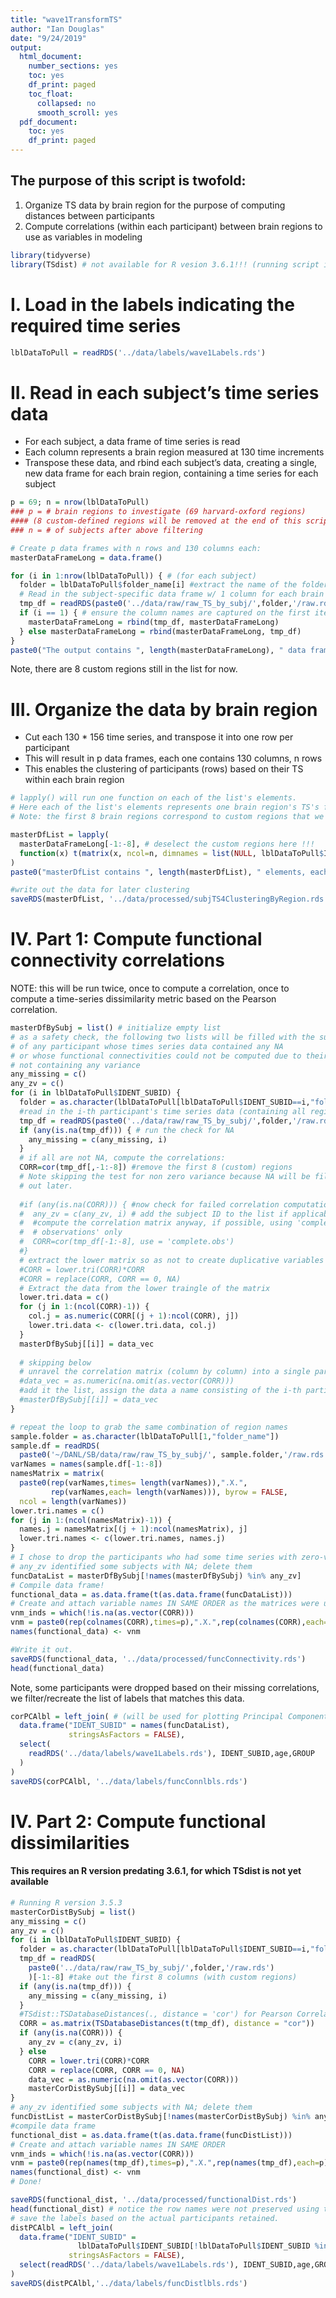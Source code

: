 ```yaml
---
title: "wave1TransformTS"
author: "Ian Douglas"
date: "9/24/2019"
output:
  html_document:
    number_sections: yes
    toc: yes
    df_print: paged
    toc_float:
      collapsed: no
      smooth_scroll: yes
  pdf_document:
    toc: yes
    df_print: paged
---
```

## The purpose of this script is twofold:
1. Organize TS data by brain region for the purpose of computing distances between participants
2. Compute correlations (within each participant) between brain regions to use as variables in modeling 
```r
library(tidyverse)
library(TSdist) # not available for R vesion 3.6.1!!! (running script in 3.5.3)
```
# I. Load in the labels indicating the required time series
```r
lblDataToPull = readRDS('../data/labels/wave1Labels.rds')
```

# II. Read in each subject's time series data
* For each subject, a data frame of time series is read
* Each column represents a brain region measured at 130 time increments
* Transpose these data, and rbind each subject's data, creating a single, new data frame for each brain region, containing a time series for each subject
```r
p = 69; n = nrow(lblDataToPull)
### p = # brain regions to investigate (69 harvard-oxford regions)
#### (8 custom-defined regions will be removed at the end of this script)
### n = # of subjects after above filtering

# Create p data frames with n rows and 130 columns each:
masterDataFrameLong = data.frame()

for (i in 1:nrow(lblDataToPull)) { # (for each subject)
  folder = lblDataToPull$folder_name[i] #extract the name of the folder containing their TS
  # Read in the subject-specific data frame w/ 1 column for each brain region's TS:
  tmp_df = readRDS(paste0('../data/raw/raw_TS_by_subj/',folder,'/raw.rds'))
  if (i == 1) { # ensure the column names are captured on the first iteration...
    masterDataFrameLong = rbind(tmp_df, masterDataFrameLong)
  } else masterDataFrameLong = rbind(masterDataFrameLong, tmp_df)
}
paste0("The output contains ", length(masterDataFrameLong), " data frames, one for each brain region, containing a 130-timepoint-long time series for the ", n, " participants")
```
Note, there are 8 custom regions still in the list for now.

# III. Organize the data by brain region
* Cut each 130 * 156 time series, and transpose it into one row per participant
* This will result in p data frames, each one contains 130 columns, n rows
* This enables the clustering of participants (rows) based on their TS within each brain region
```r
# lapply() will run one function on each of the list's elements.
# Here each of the list's elements represents one brain region's TS's for all subjects
# Note: the first 8 brain regions correspond to custom regions that we will omit now

masterDfList = lapply( 
  masterDataFrameLong[-1:-8], # deselect the custom regions here !!!
  function(x) t(matrix(x, ncol=n, dimnames = list(NULL, lblDataToPull$IDENT_SUBID)))
)
paste0("masterDfList contains ", length(masterDfList), " elements, each with ", nrow(masterDfList[[1]])," rows and ", ncol(masterDfList[[1]]), " columns.")
```
```r
#write out the data for later clustering
saveRDS(masterDfList, '../data/processed/subjTS4ClusteringByRegion.rds')
```

# IV. Part 1: Compute functional connectivity correlations
NOTE: this will be run twice, once to compute a correlation, once to compute a time-series dissimilarity metric based on the Pearson correlation.
```r
masterDfBySubj = list() # initialize empty list
# as a safety check, the following two lists will be filled with the subject ID 
# of any participant whose times series data contained any NA
# or whose functional connectivities could not be computed due to their time series
# not containing any variance
any_missing = c()
any_zv = c()
for (i in lblDataToPull$IDENT_SUBID) {
  folder = as.character(lblDataToPull[lblDataToPull$IDENT_SUBID==i,"folder_name"])
  #read in the i-th participant's time series data (containing all regions)
  tmp_df = readRDS(paste0('../data/raw/raw_TS_by_subj/',folder,'/raw.rds'))
  if (any(is.na(tmp_df))) { # run the check for NA
    any_missing = c(any_missing, i)
  }
  # if all are not NA, compute the correlations:
  CORR=cor(tmp_df[,-1:-8]) #remove the first 8 (custom) regions
  # Note skipping the test for non zero variance because NA will be filtered
  # out later.
  
  #if (any(is.na(CORR))) { #now check for failed correlation computations
  #  any_zv = c(any_zv, i) # add the subject ID to the list if applicable
  #  #compute the correlation matrix anyway, if possible, using 'complete
  #  # observations' only
  #  CORR=cor(tmp_df[-1:-8], use = 'complete.obs')
  #}
  # extract the lower matrix so as not to create duplicative variables
  #CORR = lower.tri(CORR)*CORR
  #CORR = replace(CORR, CORR == 0, NA)
  # Extract the data from the lower traingle of the matrix
  lower.tri.data = c()
  for (j in 1:(ncol(CORR)-1)) {
    col.j = as.numeric(CORR[(j + 1):ncol(CORR), j])
    lower.tri.data <- c(lower.tri.data, col.j)
  }
  masterDfBySubj[[i]] = data_vec
  
  # skipping below
  # unravel the correlation matrix (column by column) into a single participant's row
  #data_vec = as.numeric(na.omit(as.vector(CORR)))
  #add it the list, assign the data a name consisting of the i-th participant's subject ID.
  #masterDfBySubj[[i]] = data_vec
}

# repeat the loop to grab the same combination of region names
sample.folder = as.character(lblDataToPull[1,"folder_name"])
sample.df = readRDS(
  paste0('~/DANL/SB/data/raw/raw_TS_by_subj/', sample.folder,'/raw.rds'))
varNames = names(sample.df[-1:-8])
namesMatrix = matrix(
  paste0(rep(varNames,times= length(varNames)),".X.",
         rep(varNames,each= length(varNames))), byrow = FALSE,
  ncol = length(varNames))
lower.tri.names = c()
for (j in 1:(ncol(namesMatrix)-1)) {
  names.j = namesMatrix[(j + 1):ncol(namesMatrix), j]
  lower.tri.names <- c(lower.tri.names, names.j)
}
# I chose to drop the participants who had some time series with zero-variance:
# any_zv identified some subjects with NA; delete them
funcDataList = masterDfBySubj[!names(masterDfBySubj) %in% any_zv]
# Compile data frame!
functional_data = as.data.frame(t(as.data.frame(funcDataList)))
# Create and attach variable names IN SAME ORDER as the matrices were unraveled.
vnm_inds = which(!is.na(as.vector(CORR)))
vnm = paste0(rep(colnames(CORR),times=p),".X.",rep(colnames(CORR),each=p))[vnm_inds]
names(functional_data) <- vnm

#Write it out.
saveRDS(functional_data, '../data/processed/funcConnectivity.rds')
head(functional_data)
```
Note, some participants were dropped based on their missing correlations, we filter/recreate the list of labels that matches this data.
```r
corPCAlbl = left_join( # (will be used for plotting Principal Components later)
  data.frame("IDENT_SUBID" = names(funcDataList),
             stringsAsFactors = FALSE),
  select(
    readRDS('../data/labels/wave1Labels.rds'), IDENT_SUBID,age,GROUP
  )
)
saveRDS(corPCAlbl, '../data/labels/funcConnlbls.rds')
```

# IV. Part 2: Compute functional dissimilarities
#### This requires an R version predating 3.6.1, for which TSdist is not yet available
```r
# Running R version 3.5.3
masterCorDistBySubj = list()
any_missing = c()
any_zv = c()
for (i in lblDataToPull$IDENT_SUBID) {
  folder = as.character(lblDataToPull[lblDataToPull$IDENT_SUBID==i,"folder_name"])
  tmp_df = readRDS(
    paste0('../data/raw/raw_TS_by_subj/',folder,'/raw.rds')
    )[-1:-8] #take out the first 8 columns (with custom regions)
  if (any(is.na(tmp_df))) {
    any_missing = c(any_missing, i)
  }
  #TSdist::TSDatabaseDistances(., distance = 'cor') for Pearson Correlation-based dissim.
  CORR = as.matrix(TSDatabaseDistances(t(tmp_df), distance = "cor"))
  if (any(is.na(CORR))) {
    any_zv = c(any_zv, i)
  } else
    CORR = lower.tri(CORR)*CORR
    CORR = replace(CORR, CORR == 0, NA)
    data_vec = as.numeric(na.omit(as.vector(CORR)))
    masterCorDistBySubj[[i]] = data_vec
}
# any_zv identified some subjects with NA; delete them
funcDistList = masterCorDistBySubj[!names(masterCorDistBySubj) %in% any_zv]
#compile data frame
functional_dist = as.data.frame(t(as.data.frame(funcDistList)))
# Create and attach variable names IN SAME ORDER
vnm_inds = which(!is.na(as.vector(CORR)))
vnm = paste0(rep(names(tmp_df),times=p),".X.",rep(names(tmp_df),each=p))[vnm_inds]
names(functional_dist) <- vnm
# Done!

saveRDS(functional_dist, '../data/processed/functionalDist.rds')
head(functional_dist) # notice the row names were not preserved using the TSdist package!
# save the labels based on the actual participants retained.
distPCAlbl = left_join(
  data.frame("IDENT_SUBID" =
               lblDataToPull$IDENT_SUBID[!lblDataToPull$IDENT_SUBID %in% any_zv],
             stringsAsFactors = FALSE), 
  select(readRDS('../data/labels/wave1Labels.rds'), IDENT_SUBID,age,GROUP)
)
saveRDS(distPCAlbl,'../data/labels/funcDistlbls.rds')
```

